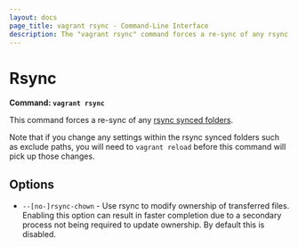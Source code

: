 ```yaml
---
layout: docs
page_title: vagrant rsync - Command-Line Interface
description: The "vagrant rsync" command forces a re-sync of any rsync synced folders.
---
```


# Rsync

**Command: `vagrant rsync`**

This command forces a re-sync of any
[rsync synced folders](/vagrant/docs/synced-folders/rsync).

Note that if you change any settings within the rsync synced folders such
as exclude paths, you will need to `vagrant reload` before this command will
pick up those changes.

## Options

- `--[no-]rsync-chown` - Use rsync to modify ownership of transferred files. Enabling
  this option can result in faster completion due to a secondary process not being
  required to update ownership. By default this is disabled.
